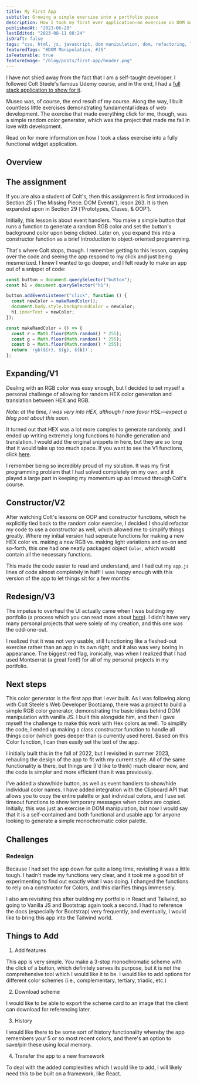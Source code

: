 ```yaml
---
title: My First App
subtitle: Growing a simple exercise into a portfolio piece
description: How I took my first ever application—an exercise on DOM manipulation—and fleshed it out to be a useful widget application
publishedAt: "2023-06-20"
lastEdited: "2023-08-11 08:24"
isDraft: false
tags: "css, html, js, javascript, dom manipulation, dom, refactoring, learning, programming, front end"
featuredTags: "#DOM Manipulation, #JS"
isFeaturable: true
featureImage: "/blog/posts/first-app/header.png"
---
```


I have not shied away from the fact that I am a self-taught developer. I followed Colt Steele's famous Udemy course, and in the end, I had a [full stack application to show for it](/blog/from-yelpcamp-to-museo).

Museo was, of course, the end result of my course. Along the way, I built countless little exercises demonstrating fundamental ideas of web development. The exercise that made everything click for me, though, was a simple random color generator, which was the project that made me fall in love with development.

Read on for more information on how I took a class exercise into a fully functional widget application.

## Overview

## The assignment

If you are also a student of Colt's, then this assignment is first introduced in Section 25 ('The Missing Piece: DOM Events'), leson 263. It is then expanded upon in Section 29 ('Prototypes, Clases, & OOP').

Initially, this lesson is about event handlers. You make a simple button that runs a function to generate a random RGB color and set the button's background color upon being clicked. Later on, you expand this into a constructor function as a brief introduction to object-oriented programming.

That's where Colt stops, though. I remember getting to this lesson, copying over the code and seeing the app respond to my click and just being mesmerized. I knew I wanted to go deeper, and I felt ready to make an app out of a snippet of code:

```js
const button = document.querySelector("button");
const h1 = document.querySelector("h1");

button.addEventListener("click", function () {
  const newColor = makeRandColor();
  document.body.style.backgroundColor = newColor;
  h1.innerText = newColor;
});

const makeRandColor = () => {
  const r = Math.floor(Math.random() * 255);
  const g = Math.floor(Math.random() * 255);
  const b = Math.floor(Math.random() * 255);
  return `rgb(${r}, ${g}, ${b})`;
};
```

## Expanding/V1

Dealing with an RGB color was easy enough, but I decided to set myself a personal challenge of allowing for random HEX color generation and translation between HEX and RGB.

_Note: at the time, I was very into HEX, although I now favor HSL—expect a blog post about this soon._

It turned out that HEX was a lot more complex to generate randomly, and I ended up writing extremely long functions to handle generation and translation. I would add the original snippets in here, but they are so long that it would take up too much space. If you want to see the V1 functions, click [here](https://github.com/jacqueschuis/simple-color-generator/blob/ef0394400cd6d564f087bc1f6124a969af78355f/app.js).

I remember being so incredibly proud of my solution. It was my first programming problem that I had solved completely on my own, and it played a large part in keeping my momentum up as I moved through Colt's course.

## Constructor/V2

After watching Colt's lessons on OOP and constructor functions, which he explicitly tied back to the random color exercise, I decided I should refactor my code to use a constructor as well, which allowed me to simplify things greatly. Where my initial version had seperate functions for making a new HEX color vs. making a new RGB vs. making light variations and so-on and so-forth, this one had one neatly packaged object `Color`, which would contain all the necessary functions.

This made the code easier to read and understand, and I had cut my `app.js` lines of code almost completely in half! I was happy enough with this version of the app to let things sit for a few months:

<ArticleImage
  src="/blog/posts/first-app/v2.png"
  alt="Screenshot of version two of the color generator app"
  caption="After adding in the constructor function, the simple color generator had a very basic Bootstrap UI"
  imageClass="w-full h-auto max-h-[400px] max-w-[500px]"
  parentClass="flex items-center"
/>

## Redesign/V3

The impetus to overhaul the UI actually came when I was building my portfolio (a process which you can read more about [here](/blogs/refactoring-your-portfolio)). I didn't have very many personal projects that were solely of my creation, and this one was the odd-one-out.

I realized that it was not very usable, still functioning like a fleshed-out exercise rather than an app in its own right, and it also was very boring in appearance. The biggest red flag, ironically, was when I realized that I had used Montserrat (a great font!) for all of my personal projects in my portfolio.

<ArticleImage
  src="/blog/posts/first-app/v3.png"
  alt="Screenshot of version three (current) of the color generator app"
  imageClass="w-full h-auto max-h-[400px] max-w-[500px]"
  parentClass="flex items-center"
/>

## Next steps

This color generator is the first app that I ever built. As I was following along with Colt Steele's Web Developer Bootcamp, there was a project to build a simple RGB color generator, demonstrating the basic ideas behind DOM manipulation with vanilla JS. I built this alongside him, and then I gave myself the challenge to make this work with Hex colors as well. To simplify the code, I ended up making a class constructor function to handle all things color (which goes deeper than is currently used here). Based on this Color function, I can then easily set the text of the app.

I initially built this in the fall of 2022, but I revisited in summer 2023, rehauling the design of the app to fit with my current style. All of the same functionality is there, but things are (I'd like to think) much clearer now, and the code is simpler and more efficient than it was previously.

I've added a show/hide button, as well as event handlers to show/hide individual color names. I have added integration with the Clipboard API that allows you to copy the entire palette or just individual colors, and I use set timeout functions to show temporary messages when colors are copied. Initially, this was just an exercise in DOM manipulation, but now I would say that it is a self-contained and both functional and usable app for anyone looking to generate a simple monochromatic color palette.

## Challenges

### Redesign

Because I had set the app down for quite a long time, revisiting it was a little tough. I hadn't made my functions very clear, and it took me a good bit of experimenting to find out exactly what I was doing. I changed the functions to rely on a constructor for Colors, and this clarifies things immensely.

I also am revisiting this after building my portfolio in React and Tailwind, so going to Vanilla JS and Bootstrap again took a second. I had to reference the docs (especially for Bootstrap) very frequently, and eventually, I would like to bring this app into the Tailwind world.

## Things to Add

1. Add features

This app is very simple. You make a 3-stop monochromatic scheme with the click of a button, which definitely serves its purpose, but it is not the comprehensive tool which I would like it to be. I would like to add options for different color schemes (i.e., complementary, tertiary, triadic, etc.)

2. Download scheme

I would like to be able to export the scheme card to an image that the client can download for referencing later.

3. History

I would like there to be some sort of history functionality whereby the app remembers your 5 or so most recent colors, and there's an option to save/pin these using local memory.

4. Transfer the app to a new framework

To deal with the added complexities which I would like to add, I will likely need this to be built on a framework, like React.

<Author />
